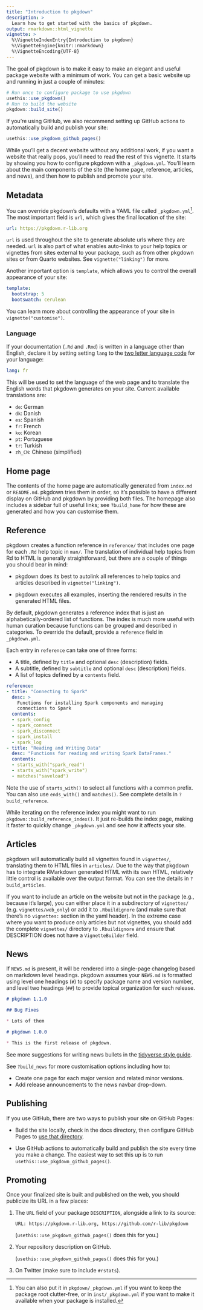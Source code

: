 ```yaml
---
title: "Introduction to pkgdown"
description: >
  Learn how to get started with the basics of pkgdown.
output: rmarkdown::html_vignette
vignette: >
  %\VignetteIndexEntry{Introduction to pkgdown}
  %\VignetteEngine{knitr::rmarkdown}
  %\VignetteEncoding{UTF-8}
---
```


The goal of pkgdown is to make it easy to make an elegant and useful package website with a minimum of work.
You can get a basic website up and running in just a couple of minutes:

```r
# Run once to configure package to use pkgdown
usethis::use_pkgdown()
# Run to build the website
pkgdown::build_site()
```

If you're using GitHub, we also recommend setting up GitHub actions to automatically build and publish your site:

```r
usethis::use_pkgdown_github_pages()
```

While you'll get a decent website without any additional work, if you want a website that really pops, you'll need to read the rest of this vignette.
It starts by showing you how to configure pkgdown with a `_pkgdown.yml`.
You'll learn about the main components of the site (the home page, reference, articles, and news), and then how to publish and promote your site.

## Metadata

You can override pkgdown's defaults with a YAML file called `_pkgdown.yml`[^1].
The most important field is `url`, which gives the final location of the site:

[^1]: You can also put it in `pkgdown/_pkgdown.yml` if you want to keep the package root clutter-free, or in `inst/_pkgdown.yml` if you want to make it available when your package is installed.

``` yaml
url: https://pkgdown.r-lib.org
```

`url` is used throughout the site to generate absolute urls where they are needed.
`url` is also part of what enables auto-links to your help topics or vignettes from sites external to your package, such as from other pkgdown sites or from Quarto websites.
See `vignette("linking")` for more.

Another important option is `template`, which allows you to control the overall appearance of your site:

``` yaml
template:
  bootstrap: 5
  bootswatch: cerulean
```

You can learn more about controlling the appearance of your site in `vignette("customise")`.

### Language

If your documentation (`.Rd` and `.Rmd`) is written in a language other than English, declare it by setting setting `lang` to the [two letter language code](https://en.wikipedia.org/wiki/List_of_ISO_639-1_codes) for your language:

``` yaml
lang: fr
```

This will be used to set the language of the web page and to translate the English words that pkgdown generates on your site.
Current available translations are:

-   `de`: German
-   `dk`: Danish
-   `es`: Spanish
-   `fr`: French
-   `ko`: Korean
-   `pt`: Portuguese
-   `tr`: Turkish
-   `zh_CN`: Chinese (simplified)

## Home page

The contents of the home page are automatically generated from `index.md` or `README.md`.
pkgdown tries them in order, so it's possible to have a different display on GitHub and pkgdown by providing both files.
The homepage also includes a sidebar full of useful links; see `?build_home` for how these are generated and how you can customise them.

## Reference

pkgdown creates a function reference in `reference/` that includes one page for each `.Rd` help topic in `man/`.
The translation of individual help topics from Rd to HTML is generally straightforward, but there are a couple of things you should bear in mind:

-   pkgdown does its best to autolink all references to help topics and articles described in `vignette("linking")`.

-   pkgdown executes all examples, inserting the rendered results in the generated HTML files.

By default, pkgdown generates a reference index that is just an alphabetically-ordered list of functions.
The index is much more useful with human curation because functions can be grouped and described in categories.
To override the default, provide a `reference` field in `_pkgdown.yml`.

Each entry in `reference` can take one of three forms:

-   A title, defined by `title` and optional `desc` (description) fields.
-   A subtitle, defined by `subtitle` and optional `desc` (description) fields.
-   A list of topics defined by a `contents` field.

``` yaml
reference:
- title: "Connecting to Spark"
  desc: >
    Functions for installing Spark components and managing
    connections to Spark
  contents: 
  - spark_config
  - spark_connect
  - spark_disconnect
  - spark_install
  - spark_log
- title: "Reading and Writing Data"
  desc: "Functions for reading and writing Spark DataFrames."
  contents:
  - starts_with("spark_read")
  - starts_with("spark_write")
  - matches("saveload")
```

Note the use of `starts_with()` to select all functions with a common prefix.
You can also use `ends_with()` and `matches()`.
See complete details in `?build_reference`.

While iterating on the reference index you might want to run `pkgdown::build_reference_index()`.
It just re-builds the index page, making it faster to quickly change `_pkgdown.yml` and see how it affects your site.

## Articles

pkgdown will automatically build all vignettes found in `vignettes/`, translating them to HTML files in `articles/`.
Due to the way that pkgdown has to integrate RMarkdown generated HTML with its own HTML, relatively little control is available over the output format.
You can see the details in `?build_articles`.

If you want to include an article on the website but not in the package (e.g., because it's large), you can either place it in a subdirectory of `vignettes/` (e.g. `vignettes/web_only`) or add it to `.Rbuildignore` (and make sure that there's no `vignettes:` section in the yaml header).
In the extreme case where you want to produce only articles but not vignettes, you should add the complete `vignettes/` directory to `.Rbuildignore` and ensure that DESCRIPTION does not have a `VignetteBuilder` field.

## News

If `NEWS.md` is present, it will be rendered into a single-page changelog based on markdown level headings.
pkgdown assumes your `NEWS.md` is formatted using level one headings (`#`) to specify package name and version number, and level two headings (`##`) to provide topical organization for each release.

``` markdown
# pkgdown 1.1.0

## Bug Fixes

* Lots of them

# pkgdown 1.0.0

* This is the first release of pkgdown.
```

See more suggestions for writing news bullets in the [tidyverse style guide](https://style.tidyverse.org/news.html).

See `?build_news` for more customisation options including how to:

-   Create one page for each major version and related minor versions.
-   Add release announcements to the news navbar drop-down.

## Publishing

If you use GitHub, there are two ways to publish your site on GitHub Pages:

-   Build the site locally, check in the docs directory, then configure GitHub Pages to [use that directory](https://docs.github.com/en/pages/getting-started-with-github-pages/configuring-a-publishing-source-for-your-github-pages-site).

-   Use GitHub actions to automatically build and publish the site every time you make a change.
    The easiest way to set this up is to run `usethis::use_pkgdown_github_pages()`.

## Promoting

Once your finalized site is built and published on the web, you should publicize its URL in a few places:

1.  The `URL` field of your package `DESCRIPTION`, alongside a link to its source:

        URL: https://pkgdown.r-lib.org, https://github.com/r-lib/pkgdown

    (`usethis::use_pkgdown_github_pages()` does this for you.)

2.  Your repository description on GitHub.

    (`usethis::use_pkgdown_github_pages()` does this for you.)

3.  On Twitter (make sure to include `#rstats`).
